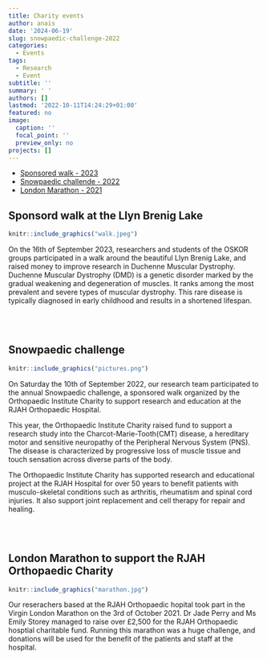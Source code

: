 ```yaml
---
title: Charity events
author: anais
date: '2024-06-19'
slug: snowpaedic-challenge-2022
categories:
  - Events
tags: 
  - Research 
  - Event
subtitle: ''
summary: ' '
authors: []
lastmod: '2022-10-11T14:24:29+01:00'
featured: no
image:
  caption: ''
  focal_point: ''
  preview_only: no
projects: []
---
```

- [Sponsored walk - 2023](#walk-2023)  
- [Snowpaedic challende - 2022](#snowpaedic-2022)  
- [London Marathon - 2021](#marathon-2021) 

<h2 id="walk-2023">**Sponsord walk at the Llyn Brenig Lake**</h2>

```r
knitr::include_graphics("walk.jpeg")
```

On the 16th of September 2023, researchers and students of the OSKOR groups participated in a walk around the beautiful Llyn Brenig Lake, and raised money to improve research in Duchenne Muscular Dystrophy.
Duchenne Muscular Dystrophy (DMD) is a genetic disorder marked by the gradual weakening and degeneration of muscles. It ranks among the most prevalent and severe types of muscular dystrophy. This rare disease is typically diagnosed in early childhood and results in a shortened lifespan.

<br><br>

<h2 id="snowpaedic-2022">**Snowpaedic challenge**</h2>

```r
knitr::include_graphics("pictures.png")
```

On Saturday the 10th of September 2022, our research team participated to the annual Snowpaedic challenge, a sponsored walk organized by the Orthopaedic Institute Charity to support research and education at the RJAH Orthopaedic Hospital.

This year, the Orthopaedic Institute Charity raised fund to support a research study into the Charcot-Marie-Tooth(CMT) disease, a hereditary motor and sensitive neuropathy of the Peripheral Nervous System (PNS). The disease is characterized by progressive loss of muscle tissue and touch sensation across diverse parts of the body.

The Orthopaedic Institute Charity has supported research and educational project at the RJAH Hospital for over 50 years to benefit patients with musculo-skeletal conditions such as arthritis, rheumatism and spinal cord injuries. It also support joint replacement and cell therapy for repair and healing.

<br><br>

<h2 id="marathon-2021">**London Marathon to support the RJAH Orthopaedic Charity**</h2>

```r
knitr::include_graphics("marathon.jpg")
```

Our reserachers based at the RJAH Orthopaedic hopital took part in the Virgin London Marathon on the 3rd of October 2021. Dr Jade Perry and Ms Emily Storey managed to raise over £2,500 for the RJAH Orthopaedic hosptial charitable fund.
Running this marathon was a huge challenge, and donations will be used for the benefit of the patients and staff at the hospital.
